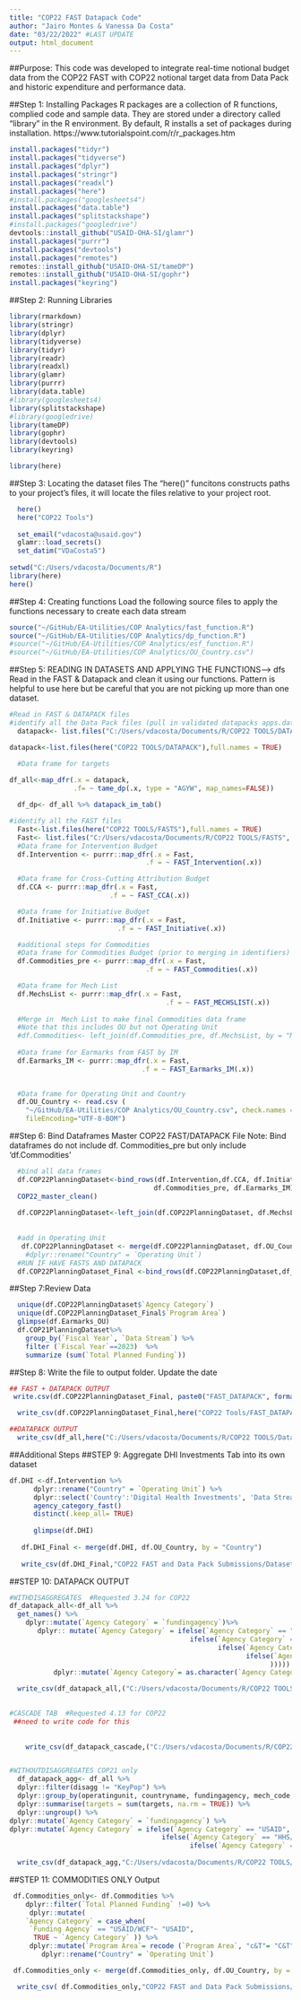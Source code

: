 ```yaml
---
title: "COP22 FAST Datapack Code"
author: "Jairo Montes & Vanessa Da Costa"
date: "03/22/2022" #LAST UPDATE
output: html_document
---
```



##Purpose:
This code was developed to integrate real-time notional budget data from the COP22 FAST with COP22 notional target data from  Data Pack and historic expenditure and performance data. 


##Step 1: Installing Packages
R packages are a collection of R functions, complied code and sample data. They are stored under a directory called "library" in the R environment. By default, R installs a set of packages during installation. https://www.tutorialspoint.com/r/r_packages.htm
```r
install.packages("tidyr")
install.packages("tidyverse")
install.packages("dplyr")
install.packages("stringr")
install.packages("readxl")
install.packages("here")
#install.packages("googlesheets4")
install.packages("data.table")
install.packages("splitstackshape")
#install.packages("googledrive")
devtools::install_github("USAID-OHA-SI/glamr")
install.packages("purrr")
install.packages("devtools")
install.packages("remotes")
remotes::install_github("USAID-OHA-SI/tameDP")
remotes::install_github("USAID-OHA-SI/gophr")
install.packages("keyring")
```

##Step 2: Running Libraries
```r
library(rmarkdown)
library(stringr)
library(dplyr)
library(tidyverse)
library(tidyr)
library(readr)
library(readxl)
library(glamr)
library(purrr)
library(data.table)
#library(googlesheets4)
library(splitstackshape)
#library(googledrive)
library(tameDP)
library(gophr)
library(devtools)
library(keyring)

library(here)

```


##Step 3: Locating the dataset files
The "here()" funcitons constructs paths to your project's files, it will locate the files relative to your project root.
```r
  here()
  here("COP22 Tools")
 
  set_email("vdacosta@usaid.gov")
  glamr::load_secrets()
  set_datim("VDaCosta5")
  
setwd("C:/Users/vdacosta/Documents/R")
library(here)
here()
```

##Step 4: Creating functions
Load the following source files to apply the functions necessary to create each data stream
```R
source("~/GitHub/EA-Utilities/COP Analytics/fast_function.R")
source("~/GitHub/EA-Utilities/COP Analytics/dp_function.R") 
#source("~/GitHub/EA-Utilities/COP Analytics/esf_function.R")
#source("~/GitHub/EA-Utilities/COP Analytics/OU_Country.csv")
```



##Step 5: READING IN DATASETS AND APPLYING THE FUNCTIONS--> dfs
Read in the FAST & Datapack and clean it using our functions. Pattern is helpful to use here but be careful that you are not picking up more than one dataset.
```R
#Read in FAST & DATAPACK files
#identify all the Data Pack files (pull in validated datapacks apps.datim.org/datapack)
  datapack<- list.files("C:/Users/vdacosta/Documents/R/COP22 TOOLS/DATAPACK", full.names = TRUE)

datapack<-list.files(here("COP22 TOOLS/DATAPACK"),full.names = TRUE)

  #Data frame for targets
  
df_all<-map_dfr(.x = datapack, 
                .f= ~ tame_dp(.x, type = "AGYW", map_names=FALSE)) 

  df_dp<- df_all %>% datapack_im_tab()

#identify all the FAST files  
  Fast<-list.files(here("COP22 TOOLS/FASTS"),full.names = TRUE)
  Fast<- list.files("C:/Users/vdacosta/Documents/R/COP22 TOOLS/FASTS", full.names = TRUE)
  #Data frame for Intervention Budget
  df.Intervention <- purrr::map_dfr(.x = Fast,
                                  .f = ~ FAST_Intervention(.x))

  #Data frame for Cross-Cutting Attribution Budget
  df.CCA <- purrr::map_dfr(.x = Fast,
                         .f = ~ FAST_CCA(.x))

  #Data frame for Initiative Budget
  df.Initiative <- purrr::map_dfr(.x = Fast,
                           .f = ~ FAST_Initiative(.x))

  #additional steps for Commodities
  #Data frame for Commodities Budget (prior to merging in identifiers)
  df.Commodities_pre <- purrr::map_dfr(.x = Fast,
                                  .f = ~ FAST_Commodities(.x))

  #Data frame for Mech List
  df.MechsList <- purrr::map_dfr(.x = Fast,
                                       .f = ~ FAST_MECHSLIST(.x))
  
  #Merge in  Mech List to make final Commodities data frame
  #Note that this includes OU but not Operating Unit
  #df.Commodities<- left_join(df.Commodities_pre, df.MechsList, by = "Mechanism ID")
  
  #Data frame for Earmarks from FAST by IM
  df.Earmarks_IM <- purrr::map_dfr(.x = Fast,
                                 .f = ~ FAST_Earmarks_IM(.x))

  
  #Data frame for Operating Unit and Country
  df.OU_Country <- read.csv (
    "~/GitHub/EA-Utilities/COP Analytics/OU_Country.csv", check.names = FALSE,  
    fileEncoding="UTF-8-BOM")


```
##Step 6: Bind Dataframes
Master COP22 FAST/DATAPACK File
Note: Bind dataframes do not include df. Commodities_pre but only include 'df.Commodities'
```r
  #bind all data frames
  df.COP22PlanningDataset<-bind_rows(df.Intervention,df.CCA, df.Initiative,  
                                    df.Commodities_pre, df.Earmarks_IM) %>% 
  COP22_master_clean()
  
  df.COP22PlanningDataset<-left_join(df.COP22PlanningDataset, df.MechsList, by = "Mechanism ID")     %>% dplyr::rename("Country" = `Operating Unit`)
      
  
  #add in Operating Unit
   df.COP22PlanningDataset <- merge(df.COP22PlanningDataset, df.OU_Country, by = "Country")
    #dplyr::rename("Country" = `Operating Unit`)
  #RUN IF HAVE FASTS AND DATAPACK 
  df.COP22PlanningDataset_Final <-bind_rows(df.COP22PlanningDataset,df_dp) 


```

##Step 7:Review Data
```r
  unique(df.COP22PlanningDataset$`Agency Category`)
  unique(df.COP22PlanningDataset_Final$`Program Area`)
  glimpse(df.Earmarks_OU)
  df.COP21PlanningDataset%>%
    group_by(`Fiscal Year`, `Data Stream`) %>%
    filter (`Fiscal Year`==2023)  %>%
    summarize (sum(`Total Planned Funding`))
```

##Step 8: Write the file to output folder.
Update the date
```r

## FAST + DATAPACK OUTPUT
 write.csv(df.COP22PlanningDataset_Final, paste0("FAST_DATAPACK", format(Sys.time(), "%d-%b-%Y"), ".csv"))

  write_csv(df.COP22PlanningDataset_Final,here("COP22 Tools/FAST_DATAPACK_05_18_22.csv"))

##DATAPACK OUTPUT
  write_csv(df_all,here("C:/Users/vdacosta/Documents/R/COP22 TOOLS/Datapack_05_18_22.csv"))
```

##Additional Steps
##STEP 9: Aggregate DHI Investments Tab into its own dataset
```r
    
df.DHI <-df.Intervention %>% 
      dplyr::rename("Country" = `Operating Unit`) %>% 
      dplyr::select('Country':'Digital Health Investments', 'Data Stream') %>% 
      agency_category_fast()
      distinct(.keep_all= TRUE)
      
      glimpse(df.DHI)
  
   df.DHI_Final <- merge(df.DHI, df.OU_Country, by = "Country")
  
   write_csv(df.DHI_Final,"COP22 FAST and Data Pack Submissions/Dataset/DHI_01_27_22_v1.csv")  
```

##STEP 10: DATAPACK OUTPUT
```r

#WITHDISAGGREGATES  #Requested 3.24 for COP22
df_datapack_all<-df_all %>% 
  get_names() %>% 
    dplyr::mutate(`Agency Category` = `fundingagency`)%>%
       dplyr:: mutate(`Agency Category` = ifelse(`Agency Category` == "USAID", "USAID",
                                             ifelse(`Agency Category` == "USAID/WCF", "USAID",
                                                    ifelse(`Agency Category` == "HHS/CDC", "CDC",
                                                           ifelse(`Agency Category` == "Dedup","Dedupe", "Other"
                                                                 ))))) %>% 
           dplyr::mutate(`Agency Category`= as.character(`Agency Category`))

  write_csv(df_datapack_all,("C:/Users/vdacosta/Documents/R/COP22 TOOLS/Datapack_Agency_IM_04_13_22.csv") ) 

  
#CASCADE TAB  #Requested 4.13 for COP22  
 ##need to write code for this
  
  
    write_csv(df_datapack_cascade,("C:/Users/vdacosta/Documents/R/COP22 TOOLS/Datapack_CASCADE_04_13_22.csv") ) 


#WITHOUTDISAGGREGATES COP21 only
  df_datapack_agg<- df_all %>%
  dplyr::filter(disagg != "KeyPop") %>%
  dplyr::group_by(operatingunit, countryname, fundingagency, mech_code, primepartner, mech_name, indicator, fiscal_year, numeratordenom) %>%
  dplyr::summarise(targets = sum(targets, na.rm = TRUE)) %>% 
  dplyr::ungroup() %>% 
dplyr::mutate(`Agency Category` = `fundingagency`) %>% 
dplyr::mutate(`Agency Category` = ifelse(`Agency Category` == "USAID", "USAID",
                                      ifelse(`Agency Category` == "HHS/CDC", "CDC",
                                             ifelse(`Agency Category` =="Dedup","Dedupe","Other")))) 
    
  write_csv(df_datapack_agg,"C:/Users/vdacosta/Documents/R/COP22 TOOLS/Datapack_Agency_IM_NODISSAGGS_03_24_22.csv")   
```

##STEP 11: COMMODITIES ONLY Output
```r

 df.Commodities_only<- df.Commodities %>% 
    dplyr::filter(`Total Planned Funding` !=0) %>%
     dplyr::mutate(
    `Agency Category` = case_when(
     `Funding Agency` == "USAID/WCF"~ "USAID",
      TRUE ~ `Agency Category` )) %>% 
     dplyr::mutate(`Program Area`= recode (`Program Area`, "c&T"= "C&T")) %>% 
        dplyr::rename("Country" = `Operating Unit`)

 df.Commodities_only <- merge(df.Commodities_only, df.OU_Country, by = "Country")

  write_csv( df.Commodities_only,"COP22 FAST and Data Pack Submissions/Dataset/Commodities_Only_01_27_22_v1.csv")  

```
